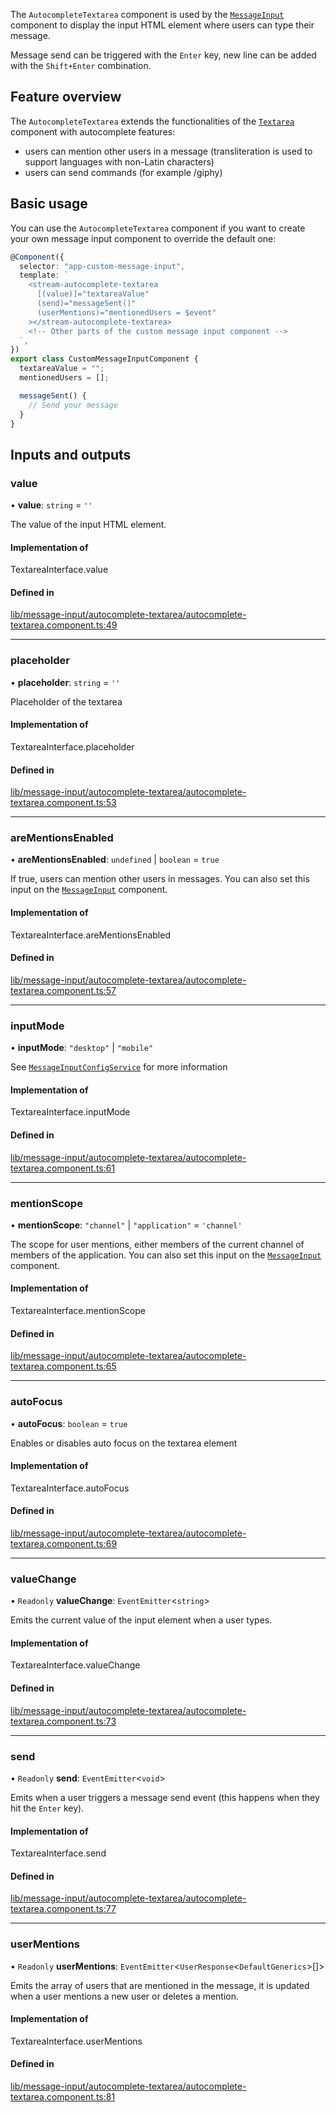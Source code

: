 The `AutocompleteTextarea` component is used by the [`MessageInput`](./MessageInputComponent.mdx) component to display the input HTML element where users can type their message.

Message send can be triggered with the `Enter` key, new line can be added with the `Shift+Enter` combination.

## Feature overview

The `AutocompleteTextarea` extends the functionalities of the [`Textarea`](./TextareaComponent.mdx) component with autocomplete features:

- users can mention other users in a message (transliteration is used to support languages with non-Latin characters)
- users can send commands (for example /giphy)

## Basic usage

You can use the `AutocompleteTextarea` component if you want to create your own message input component to override the default one:

```typescript
@Component({
  selector: "app-custom-message-input",
  template: `
    <stream-autocomplete-textarea
      [(value)]="textareaValue"
      (send)="messageSent()"
      (userMentions)="mentionedUsers = $event"
    ></stream-autocomplete-textarea>
    <!-- Other parts of the custom message input component -->
  `,
})
export class CustomMessageInputComponent {
  textareaValue = "";
  mentionedUsers = [];

  messageSent() {
    // Send your message
  }
}
```

[//]: # "Start of generated content"
## Inputs and outputs 


### value

• **value**: `string` = `''`

The value of the input HTML element.

#### Implementation of

TextareaInterface.value

#### Defined in

[lib/message-input/autocomplete-textarea/autocomplete-textarea.component.ts:49](https://github.com/GetStream/stream-chat-angular/blob/77d1b46/projects/stream-chat-angular/src/lib/message-input/autocomplete-textarea/autocomplete-textarea.component.ts#L49)

___

### placeholder

• **placeholder**: `string` = `''`

Placeholder of the textarea

#### Implementation of

TextareaInterface.placeholder

#### Defined in

[lib/message-input/autocomplete-textarea/autocomplete-textarea.component.ts:53](https://github.com/GetStream/stream-chat-angular/blob/77d1b46/projects/stream-chat-angular/src/lib/message-input/autocomplete-textarea/autocomplete-textarea.component.ts#L53)

___

### areMentionsEnabled

• **areMentionsEnabled**: `undefined` \| `boolean` = `true`

If true, users can mention other users in messages. You can also set this input on the [`MessageInput`](./MessageInputComponent.mdx/#inputs-and-outputs) component.

#### Implementation of

TextareaInterface.areMentionsEnabled

#### Defined in

[lib/message-input/autocomplete-textarea/autocomplete-textarea.component.ts:57](https://github.com/GetStream/stream-chat-angular/blob/77d1b46/projects/stream-chat-angular/src/lib/message-input/autocomplete-textarea/autocomplete-textarea.component.ts#L57)

___

### inputMode

• **inputMode**: ``"desktop"`` \| ``"mobile"``

See [`MessageInputConfigService`](../services/MessageInputConfigService.mdx) for more information

#### Implementation of

TextareaInterface.inputMode

#### Defined in

[lib/message-input/autocomplete-textarea/autocomplete-textarea.component.ts:61](https://github.com/GetStream/stream-chat-angular/blob/77d1b46/projects/stream-chat-angular/src/lib/message-input/autocomplete-textarea/autocomplete-textarea.component.ts#L61)

___

### mentionScope

• **mentionScope**: ``"channel"`` \| ``"application"`` = `'channel'`

The scope for user mentions, either members of the current channel of members of the application. You can also set this input on the [`MessageInput`](./MessageInputComponent.mdx/#inputs-and-outputs) component.

#### Implementation of

TextareaInterface.mentionScope

#### Defined in

[lib/message-input/autocomplete-textarea/autocomplete-textarea.component.ts:65](https://github.com/GetStream/stream-chat-angular/blob/77d1b46/projects/stream-chat-angular/src/lib/message-input/autocomplete-textarea/autocomplete-textarea.component.ts#L65)

___

### autoFocus

• **autoFocus**: `boolean` = `true`

Enables or disables auto focus on the textarea element

#### Implementation of

TextareaInterface.autoFocus

#### Defined in

[lib/message-input/autocomplete-textarea/autocomplete-textarea.component.ts:69](https://github.com/GetStream/stream-chat-angular/blob/77d1b46/projects/stream-chat-angular/src/lib/message-input/autocomplete-textarea/autocomplete-textarea.component.ts#L69)

___

### valueChange

• `Readonly` **valueChange**: `EventEmitter`<`string`\>

Emits the current value of the input element when a user types.

#### Implementation of

TextareaInterface.valueChange

#### Defined in

[lib/message-input/autocomplete-textarea/autocomplete-textarea.component.ts:73](https://github.com/GetStream/stream-chat-angular/blob/77d1b46/projects/stream-chat-angular/src/lib/message-input/autocomplete-textarea/autocomplete-textarea.component.ts#L73)

___

### send

• `Readonly` **send**: `EventEmitter`<`void`\>

Emits when a user triggers a message send event (this happens when they hit the `Enter` key).

#### Implementation of

TextareaInterface.send

#### Defined in

[lib/message-input/autocomplete-textarea/autocomplete-textarea.component.ts:77](https://github.com/GetStream/stream-chat-angular/blob/77d1b46/projects/stream-chat-angular/src/lib/message-input/autocomplete-textarea/autocomplete-textarea.component.ts#L77)

___

### userMentions

• `Readonly` **userMentions**: `EventEmitter`<`UserResponse`<`DefaultGenerics`\>[]\>

Emits the array of users that are mentioned in the message, it is updated when a user mentions a new user or deletes a mention.

#### Implementation of

TextareaInterface.userMentions

#### Defined in

[lib/message-input/autocomplete-textarea/autocomplete-textarea.component.ts:81](https://github.com/GetStream/stream-chat-angular/blob/77d1b46/projects/stream-chat-angular/src/lib/message-input/autocomplete-textarea/autocomplete-textarea.component.ts#L81)

[//]: # "End of generated content"
